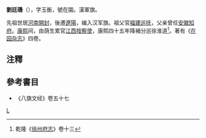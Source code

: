 '''劉廷璣'''（{{bd|?||?||}}），字玉衡，號在園。漢軍旗。

先祖世居[[河南|河南]][[開封|開封]]，後遷[[遼陽|遼陽]]，编入汉军旗。祖父官[[福建巡抚|福建巡抚]]，父亲曾任[[安徽知府|安徽知府]]。[[康熙|康熙]]间，由荫生累官[[江西按察使|江西按察使]]，康熙四十五年降補分巡徐淮道<ref>乾隆《[[徐州府志|徐州府志]]》卷十三</ref>。著有《[[在园杂志|在园杂志]]》四卷。

==注釋==
<references/>

==參考書目==
* 《八旗文经》卷五十七
{{清朝人物小作品}}
[[Category:清朝江西按察使|L]]